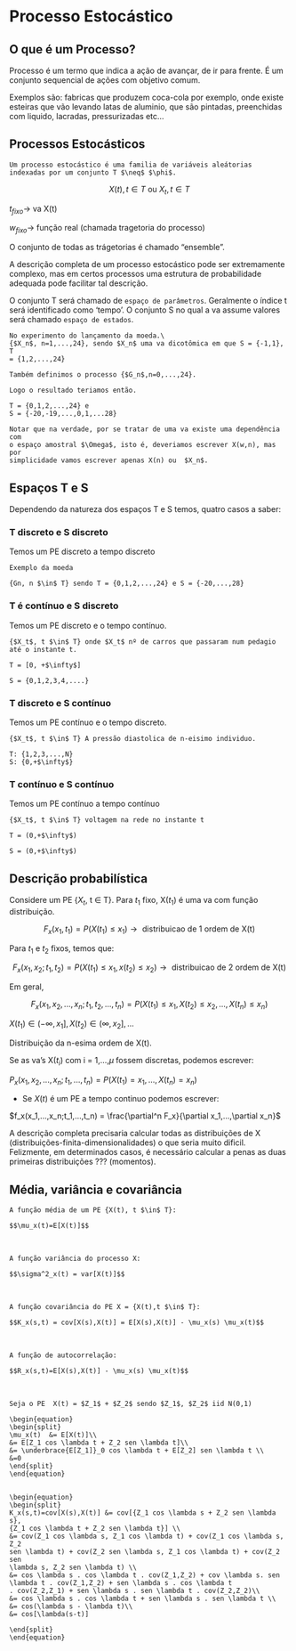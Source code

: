 # Processo Estocástico

## O que é um Processo?

Processo é um termo que indica a ação de avançar, de ir para frente. É
um conjunto sequencial de ações com objetivo comum.

Exemplos são: fabricas que produzem coca-cola por exemplo, onde existe
esteiras que vão levando latas de aluminio, que são pintadas,
preenchidas com liquido, lacradas, pressurizadas etc...

## Processos Estocásticos

```definition
Um processo estocástico é uma familia de variáveis aleátorias
indexadas por um conjunto T $\neq$ $\phi$.
```

$${X(t), t \in T} \text{ ou } {X_t, t \in T}$$

$t_{fixo} \rightarrow$ va X(t)

$w_{fixo} \rightarrow$ função real (chamada tragetoria do processo)

O conjunto de todas as trágetorias é chamado "ensemble".

A descrição completa de um processo estocástico pode ser extremamente
complexo, mas em certos processos uma estrutura de
probabilidade adequada pode facilitar tal descrição.

O conjunto T será chamado de `espaço de parâmetros`. Geralmente o índice
t será identificado como 'tempo'. O conjunto S no qual a va assume
valores será chamado `espaço de estados`.

```example
No experimento do lançamento da moeda.\
{$X_n$, n=1,...,24}, sendo $X_n$ uma va dicotômica em que S = {-1,1}, T
= {1,2,...,24}

Também definimos o processo {$G_n$,n=0,...,24}.

Logo o resultado teriamos então.

T = {0,1,2,...,24} e
S = {-20,-19,...,0,1,...28}

Notar que na verdade, por se tratar de uma va existe uma dependência com
o espaço amostral $\Omega$, isto é, deveriamos escrever X(w,n), mas por
simplicidade vamos escrever apenas X(n) ou  $X_n$.
```

## Espaços T e S

Dependendo da natureza dos espaços T e S temos, quatro casos a saber:

### T discreto  e S discreto

Temos um PE discreto a tempo discreto

```example
Exemplo da moeda

{Gn, n $\in$ T} sendo T = {0,1,2,...,24} e S = {-20,...,28}
```

### T é contínuo e S discreto

Temos um PE discreto e o tempo contínuo.

```example
{$X_t$, t $\in$ T} onde $X_t$ nº de carros que passaram num pedagio
até o instante t.

T = [0, +$\infty$]

S = {0,1,2,3,4,....}
```

### T discreto e S contínuo

Temos um PE contínuo e o tempo discreto.

```example
{$X_t$, t $\in$ T} A pressão diastolica de n-eisimo individuo.

T: {1,2,3,...,N}
S: {0,+$\infty$}
```

### T contínuo e S contínuo

Temos um PE contínuo a tempo contínuo

```example
{$X_t$, t $\in$ T} voltagem na rede no instante t

T = (0,+$\infty$)

S = (0,+$\infty$)
```

##  Descrição probabilística

Considere um PE {$X_t$, t $\in$ T}. Para $t_1$ fixo, X($t_1$) é uma va
com função distribuição.

$$F_x(x_1,t_1) = P(X(t_1) \leq x_1) \rightarrow \text{  distribuicao de 1
ordem de X(t)}$$

Para $t_1$ e $t_2$ fixos, temos que:

$$F_x(x_1,x_2;t_1,t_2) = P(X(t_1) \leq x_1, x(t_2) \leq x_2) \rightarrow
\text{  distribuicao de 2 ordem de X(t)}$$

Em geral,

$$F_x(x_1,x_2,...,x_n;t_1,t_2,...,t_n) = P(X(t_1) \leq x_1, X(t_2) \leq
x_2, ..., X(t_n) \leq x_n)$$

$X(t_1) \in (-\infty,x_1], X(t_2) \in (\infty,x_2],...$

Distribuição da n-esima ordem de X(t).

Se as va's  X($t_i$) com i = 1,...,$\mu$ fossem discretas, podemos
escrever:

$P_x(x_1,x_2,...,x_n;t_1,...,t_n) = P(X(t_1)=x_1,...,X(t_n)=x_n)$

- Se $X(t)$ é um PE a tempo continuo podemos escrever:

$f_x(x_1,...,x_n;t_1,...,t_n) = \frac{\partial^n F_x}{\partial x_1,...,\partial x_n}$

A descrição completa precisaria calcular todas as distribuições de X
(distribuições-finita-dimensionalidades) o que seria muito
dificil. Felizmente, em determinados casos, é necessário calcular a
penas as duas primeiras distribuições ??? (momentos).

##  Média, variância e covariância

```definition
A função média de um PE {X(t), t $\in$ T}:

$$\mu_x(t)=E[X(t)]$$
```
\
```definition
A função variância do processo X:

$$\sigma^2_x(t) = var[X(t)]$$
```
\
```definition
A função covariância do PE X = {X(t),t $\in$ T}:

$$K_x(s,t) = cov[X(s),X(t)] = E[X(s),X(t)] - \mu_x(s) \mu_x(t)$$
```
\
```definition
A função de autocorrelação:

$$R_x(s,t)=E[X(s),X(t)] - \mu_x(s) \mu_x(t)$$
```
\
```example
Seja o PE  X(t) = $Z_1$ + $Z_2$ sendo $Z_1$, $Z_2$ iid N(0,1)

\begin{equation}
\begin{split}
\mu_x(t)  &= E[X(t)]\\
&= E[Z_1 cos \lambda t + Z_2 sen \lambda t]\\
&= \underbrace{E[Z_1]}_0 cos \lambda t + E[Z_2] sen \lambda t \\
&=0
\end{split}
\end{equation}


\begin{equation}
\begin{split}
K_x(s,t)=cov[X(s),X(t)] &= cov[{Z_1 cos \lambda s + Z_2 sen \lambda s},
{Z_1 cos \lambda t + Z_2 sen \lambda t}] \\
&= cov(Z_1 cos \lambda s, Z_1 cos \lambda t) + cov(Z_1 cos \lambda s, Z_2
sen \lambda t) + cov(Z_2 sen \lambda s, Z_1 cos \lambda t) + cov(Z_2 sen
\lambda s, Z_2 sen \lambda t) \\
&= cos \lambda s . cos \lambda t . cov(Z_1,Z_2) + cov \lambda s. sen
\lambda t . cov(Z_1,Z_2) + sen \lambda s . cos \lambda t
. cov(Z_2,Z_1) + sen \lambda s . sen \lambda t . cov(Z_2,Z_2)\\
&= cos \lambda s . cos \lambda t + sen \lambda s . sen \lambda t \\
&= cos(\lambda s - \lambda t)\\
&= cos[\lambda(s-t)]

\end{split}
\end{equation}
```
